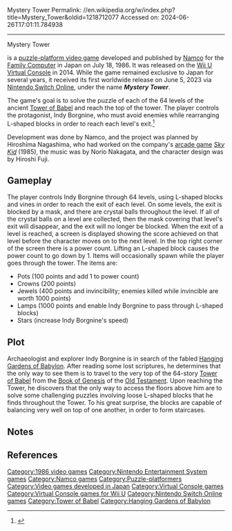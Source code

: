 Mystery Tower
Permalink: //en.wikipedia.org/w/index.php?title=Mystery_Tower&oldid=1218712077
Accessed on: 2024-06-26T17:01:11.784938



------
Mystery Tower
{{Expand Japanese|バベルの塔 (ゲーム)|topic=vg|date=September 2015}}
{{Use mdy dates|date=February 2020}}
{{Infobox video game
| title = Mystery Tower
| image = TowerofBabel boxart.png
| caption = Japanese Famicom box art
| developer = [[Namco]]
| publisher = [[Namco]]
| composer = Norio Nakagata
| released = {{vgrelease|JP|July 18, 1986}}
| genre = [[Puzzle-platform game|Puzzle-platform]]
| modes = [[Single-player]]
| platforms = [[Nintendo Entertainment System|Family Computer]]
| programmer = Takashi Fukawa
}}

{{Nihongo foot|'''''Tower of Babel'''''|バベルの塔|Babel no Tō|group=lower-alpha|lead=yes}} is a [[puzzle-platform video game]] developed and published by [[Namco]] for the [[Famicom|Family Computer]] in Japan on July 18, 1986. It was released on the [[Wii U]] [[Virtual Console]] in 2014. While the game remained exclusive to Japan for several years, it received its first worldwide release on June 5, 2023 via [[Nintendo Switch Online]], under the name '''''Mystery Tower'''''.

The game's goal is to solve the puzzle of each of the 64 levels of the ancient [[Tower of Babel]] and reach the top of the tower. The player controls the protagonist, Indy Borgnine, who must avoid enemies while rearranging L-shaped blocks in order to reach each level's exit.<ref>{{Cite web|url=https://www.mobygames.com/game/babel-no-t|title=Babel no Tō (1986)|website=MobyGames|access-date=January 29, 2020}}</ref>{{Unreliable source?|date=February 2020}}

Development was done by Namco, and the project was planned by Hiroshima Nagashima, who had worked on the company's [[arcade game]] ''[[Sky Kid]]'' (1985), the music was by Norio Nakagata, and the character design was by Hiroshi Fuji.

== Gameplay ==
The player controls Indy Borgnine through 64 levels, using L-shaped blocks and vines in order to reach the exit of each level. On some levels, the exit is blocked by a mask, and there are crystal balls throughout the level. If all of the crystal balls on a level are collected, then the mask covering that level's exit will disappear, and the exit will no longer be blocked. When the exit of a level is reached, a screen is displayed showing the score achieved on that level before the character moves on to the next level. In the top right corner of the screen there is a power count. Lifting an L-shaped block causes the power count to go down by 1. Items will occasionally spawn while the player goes through the tower. The items are:
* Pots (100 points and add 1 to power count)
* Crowns (200 points)
* Jewels (400 points and invincibility; enemies killed while invincible are worth 1000 points)
* Lamps (1000 points and enable Indy Borgnine to pass through L-shaped blocks)
* Stars (increase Indy Borgnine's speed)

== Plot ==
Archaeologist and explorer Indy Borgnine is in search of the fabled [[Hanging Gardens of Babylon]]. After reading some lost scriptures, he determines that the only way to see them is to travel to the very top of the 64-story [[Tower of Babel]] from the [[Book of Genesis]] of the [[Old Testament]]. Upon reaching the Tower, he discovers that the only way to access the floors above him are to solve some challenging puzzles involving loose L-shaped blocks that he finds throughout the Tower. To his great surprise, the blocks are capable of balancing very well on top of one another, in order to form staircases.

== Notes ==
<references group="lower-alpha" responsive="1"></references>

== References ==
{{Reflist}}

{{DEFAULTSORT:Tower Of Babel (Video Game)}}
[[Category:1986 video games]]
[[Category:Nintendo Entertainment System games]]
[[Category:Namco games]]
[[Category:Puzzle-platformers]]
[[Category:Video games developed in Japan]]
[[Category:Virtual Console games]]
[[Category:Virtual Console games for Wii U]]
[[Category:Nintendo Switch Online games]]
[[Category:Tower of Babel]]
[[Category:Hanging Gardens of Babylon]]